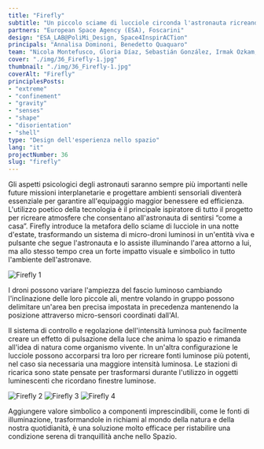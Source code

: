 ```yaml
---
title: "Firefly"
subtitle: "Un piccolo sciame di lucciole circonda l'astronauta ricreando un'atmosfera magica con il pulsare delle ali luminose di micro-droni."
partners: "European Space Agency (ESA), Foscarini"
design: "ESA_LAB@PoliMi_Design, Space4InspirACTion"
principals: "Annalisa Dominoni, Benedetto Quaquaro"
team: "Nicola Montefusco, Gloria Díaz, Sebastián González, Irmak Ozkam, Juan Quiroga, Oriane Rainero, Tuana Yilmaz"
cover: "./img/36_Firefly-1.jpg"
thumbnail: "./img/36_Firefly-1.jpg"
coverAlt: "Firefly"
principlesPosts: 
- "extreme"
- "confinement"
- "gravity"
- "senses"
- "shape"
- "disorientation"
- "shell"
type: "Design dell'esperienza nello spazio"
lang: "it"
projectNumber: 36
slug: "firefly"
---
```



Gli aspetti psicologici degli astronauti saranno sempre più importanti nelle future missioni interplanetarie e  progettare ambienti sensoriali diventerà essenziale per garantire all'equipaggio maggior benessere ed efficienza. L'utilizzo poetico della tecnologia è il principale ispiratore di tutto il progetto per ricreare atmosfere che consentano all'astronauta di sentirsi “come a casa”. Firefly introduce la metafora dello sciame di lucciole in una notte d'estate, trasformando un sistema di micro-droni luminosi in un'entità viva e pulsante che segue l'astronauta e lo assiste illuminando l'area attorno a lui, ma allo stesso tempo crea un forte impatto visuale e simbolico in tutto l'ambiente dell'astronave.

<Image src={Image1} alt="Firefly 1" class="py-6 w-full h-auto"/>

I droni possono variare l'ampiezza del fascio luminoso cambiando l'inclinazione delle loro piccole ali, mentre volando in gruppo possono delimitare un'area ben precisa impostata in precedenza mantenendo la posizione attraverso micro-sensori coordinati dall'AI.

Il sistema di controllo e regolazione dell'intensità luminosa può facilmente creare un effetto di pulsazione della luce che anima lo spazio e rimanda all'idea di natura come organismo vivente. In un'altra configurazione le lucciole possono accorparsi tra loro per ricreare fonti luminose più potenti, nel caso sia necessaria una maggiore intensità luminosa. Le stazioni di ricarica sono state pensate per trasformarsi durante l'utilizzo in oggetti luminescenti che ricordano finestre luminose.

<div class="grid grid-cols-3 gap-3 py-6">
    <Image src={Image2} alt="Firefly 2" class="w-full h-auto"/>
    <Image src={Image3} alt="Firefly 3" class="w-full h-auto"/>
    <Image src={Image4} alt="Firefly 4" class="w-full h-auto"/>
</div>

Aggiungere valore simbolico a componenti imprescindibili, come le fonti di illuminazione, trasformandole in richiami al mondo della natura e della nostra quotidianità, è una soluzione molto efficace per ristabilire una condizione serena di tranquillità anche nello Spazio.